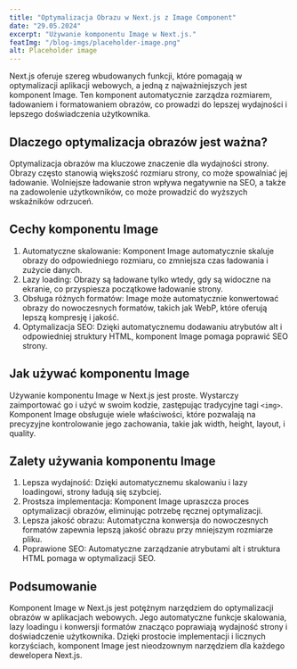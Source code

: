 ---
title: "Optymalizacja Obrazu w Next.js z Image Component"
date: "29.05.2024"
excerpt: "Używanie komponentu Image w Next.js."
featImg: "/blog-imgs/placeholder-image.png"
alt: Placeholder image
---

Next.js oferuje szereg wbudowanych funkcji, które pomagają w optymalizacji aplikacji webowych, a jedną z najważniejszych jest komponent Image. Ten komponent automatycznie zarządza rozmiarem, ładowaniem i formatowaniem obrazów, co prowadzi do lepszej wydajności i lepszego doświadczenia użytkownika.

## Dlaczego optymalizacja obrazów jest ważna?

Optymalizacja obrazów ma kluczowe znaczenie dla wydajności strony. Obrazy często stanowią większość rozmiaru strony, co może spowalniać jej ładowanie. Wolniejsze ładowanie stron wpływa negatywnie na SEO, a także na zadowolenie użytkowników, co może prowadzić do wyższych wskaźników odrzuceń.

## Cechy komponentu Image

1. Automatyczne skalowanie: Komponent Image automatycznie skaluje obrazy do odpowiedniego rozmiaru, co zmniejsza czas ładowania i zużycie danych.
2. Lazy loading: Obrazy są ładowane tylko wtedy, gdy są widoczne na ekranie, co przyspiesza początkowe ładowanie strony.
3. Obsługa różnych formatów: Image może automatycznie konwertować obrazy do nowoczesnych formatów, takich jak WebP, które oferują lepszą kompresję i jakość.
4. Optymalizacja SEO: Dzięki automatycznemu dodawaniu atrybutów alt i odpowiedniej struktury HTML, komponent Image pomaga poprawić SEO strony.

## Jak używać komponentu Image

Używanie komponentu Image w Next.js jest proste. Wystarczy zaimportować go i użyć w swoim kodzie, zastępując tradycyjne tagi `<img>`. Komponent Image obsługuje wiele właściwości, które pozwalają na precyzyjne kontrolowanie jego zachowania, takie jak width, height, layout, i quality.

## Zalety używania komponentu Image

1. Lepsza wydajność: Dzięki automatycznemu skalowaniu i lazy loadingowi, strony ładują się szybciej.
2. Prostsza implementacja: Komponent Image upraszcza proces optymalizacji obrazów, eliminując potrzebę ręcznej optymalizacji.
3. Lepsza jakość obrazu: Automatyczna konwersja do nowoczesnych formatów zapewnia lepszą jakość obrazu przy mniejszym rozmiarze pliku.
4. Poprawione SEO: Automatyczne zarządzanie atrybutami alt i struktura HTML pomaga w optymalizacji SEO.

## Podsumowanie

Komponent Image w Next.js jest potężnym narzędziem do optymalizacji obrazów w aplikacjach webowych. Jego automatyczne funkcje skalowania, lazy loadingu i konwersji formatów znacząco poprawiają wydajność strony i doświadczenie użytkownika. Dzięki prostocie implementacji i licznych korzyściach, komponent Image jest nieodzownym narzędziem dla każdego dewelopera Next.js.
